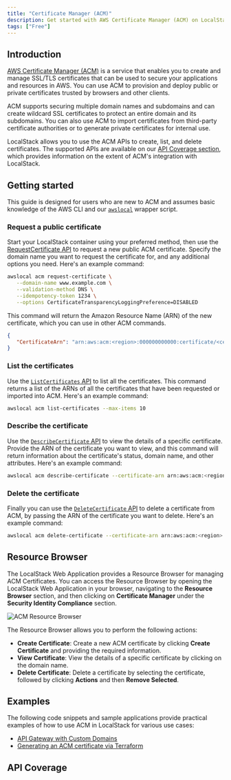 ```yaml
---
title: "Certificate Manager (ACM)"
description: Get started with AWS Certificate Manager (ACM) on LocalStack
tags: ["Free"]
---
```



## Introduction

[AWS Certificate Manager (ACM)](https://aws.amazon.com/certificate-manager/) is a service that enables you to create and manage SSL/TLS certificates that can be used to secure your applications and resources in AWS.
You can use ACM to provision and deploy public or private certificates trusted by browsers and other clients.

ACM supports securing multiple domain names and subdomains and can create wildcard SSL certificates to protect an entire domain and its subdomains.
You can also use ACM to import certificates from third-party certificate authorities or to generate private certificates for internal use.

LocalStack allows you to use the ACM APIs to create, list, and delete certificates.
The supported APIs are available on our [API Coverage section](#api-coverage), which provides information on the extent of ACM's integration with LocalStack.

## Getting started

This guide is designed for users who are new to ACM and assumes basic knowledge of the AWS CLI and our [`awslocal`](https://github.com/localstack/awscli-local) wrapper script.

### Request a public certificate

Start your LocalStack container using your preferred method, then use the [RequestCertificate API](https://docs.aws.amazon.com/acm/latest/APIReference/API_RequestCertificate.html) to request a new public ACM certificate.
Specify the domain name you want to request the certificate for, and any additional options you need.
Here's an example command:

```bash
awslocal acm request-certificate \
   --domain-name www.example.com \
   --validation-method DNS \
   --idempotency-token 1234 \
   --options CertificateTransparencyLoggingPreference=DISABLED
```

This command will return the Amazon Resource Name (ARN) of the new certificate, which you can use in other ACM commands.

```json
{
   "CertificateArn": "arn:aws:acm:<region>:000000000000:certificate/<certificate_ID>"
}
```

### List the certificates

Use the [`ListCertificates` API](https://docs.aws.amazon.com/acm/latest/APIReference/API_ListCertificates.html) to list all the certificates.
This command returns a list of the ARNs of all the certificates that have been requested or imported into ACM.
Here's an example command:

```bash
awslocal acm list-certificates --max-items 10
```

### Describe the certificate

Use the [`DescribeCertificate` API](https://docs.aws.amazon.com/acm/latest/APIReference/API_DescribeCertificate.html) to view the details of a specific certificate.
Provide the ARN of the certificate you want to view, and this command will return information about the certificate's status, domain name, and other attributes.
Here's an example command:

```bash
awslocal acm describe-certificate --certificate-arn arn:aws:acm:<region>:account:certificate/<certificate_ID>
```

### Delete the certificate

Finally you can use the [`DeleteCertificate` API](https://docs.aws.amazon.com/acm/latest/APIReference/API_DeleteCertificate.html) to delete a certificate from ACM, by passing the ARN of the certificate you want to delete.
Here's an example command:

```bash
awslocal acm delete-certificate --certificate-arn arn:aws:acm:<region>:account:certificate/<certificate_ID>
```

## Resource Browser

The LocalStack Web Application provides a Resource Browser for managing ACM Certificates.
You can access the Resource Browser by opening the LocalStack Web Application in your browser, navigating to the **Resource Browser** section, and then clicking on **Certificate Manager** under the **Security Identity Compliance** section.

![ACM Resource Browser](/images/aws/acm-resource-browser.png)

The Resource Browser allows you to perform the following actions:

- **Create Certificate**: Create a new ACM certificate by clicking **Create Certificate** and providing the required information.
- **View Certificate**: View the details of a specific certificate by clicking on the domain name.
- **Delete Certificate**: Delete a certificate by selecting the certificate, followed by clicking **Actions** and then **Remove Selected**.

## Examples

The following code snippets and sample applications provide practical examples of how to use ACM in LocalStack for various use cases:

- [API Gateway with Custom Domains](https://github.com/localstack/localstack-pro-samples/tree/master/apigw-custom-domain)
- [Generating an ACM certificate via Terraform](https://github.com/localstack/localstack-terraform-samples/tree/master/acm-route53)

## API Coverage

<FeatureCoverage service="acm" client:load />
